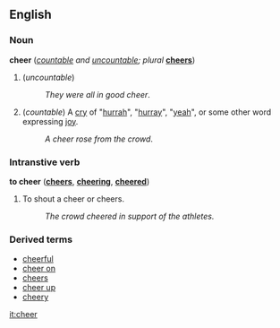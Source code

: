 ==English==
===Noun===
'''cheer''' (''[[countable]] and [[uncountable]]; plural'' '''[[cheers]]''')

#(''uncountable'')<!-- definition needed -->
#:''They were all in good cheer''.
#(''countable'') A [[cry]] of "[[hurrah]]", "[[hurray]]", "[[yeah]]", or some other word expressing [[joy]].
#:''A cheer rose from the crowd''.

===Intranstive verb===
'''to cheer''' ('''[[cheers]]''', '''[[cheering]]''', '''[[cheered]]''')

#To shout a cheer or cheers.
#:''The crowd cheered in support of the athletes.''

===Derived terms===
*[[cheerful]]
*[[cheer on]]
*[[cheers]]
*[[cheer up]]
*[[cheery]]

{{rfc}}

[[it:cheer]]
